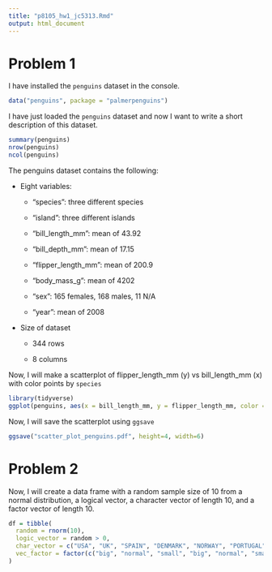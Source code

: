 ```yaml
---
title: "p8105_hw1_jc5313.Rmd"
output: html_document
---
```


# Problem 1

I have installed the `penguins` dataset in the console.

```r
data("penguins", package = "palmerpenguins")
```

I have just loaded the `penguins` dataset and now I want to write a short description of this dataset.

```r
summary(penguins)
nrow(penguins)
ncol(penguins)
```

The penguins dataset contains the following:

* Eight variables: 

  * "species": three different species 
  
  * "island": three different islands
  
  * "bill_length_mm": mean of 43.92
  
  * "bill_depth_mm": mean of 17.15
  
  * "flipper_length_mm": mean of 200.9
  
  * "body_mass_g": mean of 4202
  
  * "sex": 165 females, 168 males, 11 N/A
  
  * "year": mean of 2008
  
* Size of dataset

  * 344 rows
  
  * 8 columns

Now, I will make a scatterplot of flipper_length_mm (y) vs bill_length_mm (x) with color points by `species`

```r
library(tidyverse)
ggplot(penguins, aes(x = bill_length_mm, y = flipper_length_mm, color = species)) + geom_point()
```

Now, I will save the scatterplot using `ggsave`
```r
ggsave("scatter_plot_penguins.pdf", height=4, width=6)
```

# Problem 2

Now, I will create a data frame with a random sample size of 10 from a normal distribution, a logical vector, a character vector of length 10, and a factor vector of length 10.

```r
df = tibble(
  random = rnorm(10),
  logic_vector = random > 0,
  char_vector = c("USA", "UK", "SPAIN", "DENMARK", "NORWAY", "PORTUGAL", "CANADA", "CHINA", "RUSSIA", "INDIA"),
  vec_factor = factor(c("big", "normal", "small", "big", "normal", "small", "big", "normal", "small", "big"))
)
```


